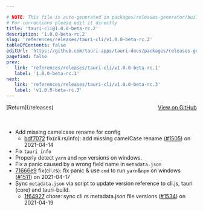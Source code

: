 ```yaml
---

# NOTE: This file is auto-generated in packages/releases-generator/build.ts
# For corrections please edit it directly
title: 'tauri-cli@1.0.0-beta-rc.2'
description: '1.0.0-beta-rc.2'
slug: 'references/releases/tauri-cli/v1.0.0-beta-rc.2'
tableOfContents: false
editUrl: 'https://github.com/tauri-apps/tauri-docs/packages/releases-generator/build.ts'
pagefind: false
prev:
   link: 'references/releases/tauri-cli/v1.0.0-beta-rc.1'
   label: '1.0.0-beta-rc.1'
next:
   link: 'references/releases/tauri-cli/v1.0.0-beta-rc.3'
   label: 'v1.0.0-beta-rc.3'
---
```


			

<ReleaseSidebar slug="references/releases/tauri-cli"  packageName="tauri-cli" />

<div style="margin-bottom:3rem; display: flex; justify-content: space-between; align-items: center"><span>[Return](/releases)</span><span><a href="https://github.com/tauri-apps/tauri/releases/tag/tauri-cli-v1.0.0-beta-rc.2">View on GitHub</a></span></div>

- Add missing camelcase rename for config
  - [bdf7072](https://www.github.com/tauri-apps/tauri/commit/bdf707285e3d307ab083009c274ccb56d5053ff2) fix(cli.rs/info): add missing camelCase rename ([#1505](https://www.github.com/tauri-apps/tauri/pull/1505)) on 2021-04-14
- Fix `tauri info`
- Properly detect `yarn` and `npm` versions on windows.
- Fix a panic caused by a wrong field name in `metadata.json`
- [71666e9](https://www.github.com/tauri-apps/tauri/commit/71666e9f9cfb5499a727b3f95182e89073f67d7b) fix(cli.rs): fix panic &amp; use `cmd` to run `yarn`&amp;`npm` on windows ([#1511](https://www.github.com/tauri-apps/tauri/pull/1511)) on 2021-04-17
- Sync `metadata.json` via script to update version reference to cli.js, tauri (core) and tauri-build.
  - [1f64927](https://www.github.com/tauri-apps/tauri/commit/1f64927362ef20761d7cd3591281519eb292aa33) chore: sync cli.rs metadata.json file versions ([#1534](https://www.github.com/tauri-apps/tauri/pull/1534)) on 2021-04-19

